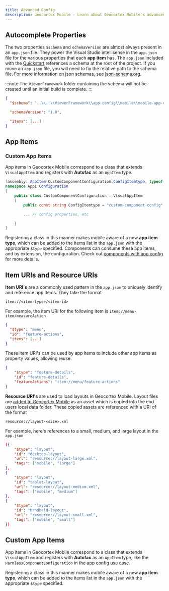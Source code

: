 ```yaml
---
title: Advanced Config
description: Geocortex Mobile - Learn about Geocortex Mobile's advanced configuration options
---
```



## Autocomplete Properties

The two properties `$schema` and `schemaVersion` are almost always present in an `app.json` file. They power the Visual Studio intellisense in the `app.json` file for the various properties that each **app item** has. The `app.json` included with the [Quickstart](sdk-getting-started.mdx) references a schema at the root of the project. If you move an `app.json` file, you will need to fix the relative path to the schema file. For more information on json schemas, see [json-schema.org](https://json-schema.org/).

:::note
The `ViewerFramework` folder containing the schema will not be created until an initial build is complete.
:::

```json
{
  "$schema": "..\\..\\ViewerFramework\\app-config\\mobile\\mobile-app-config.schema.json",

  "schemaVersion": "1.0",

  "items": [...]
}
```

## App Items

<AppItemSnippet />

### Custom App Items

App items in Geocortex Mobile correspond to a class that extends `VisualAppItem` and registers with **Autofac** as an `AppItem` type.

<AutofacSnippet />

```csharp
[assembly: AppItem(CustomComponentConfiguration.ConfigItemtype, typeof(CustomComponentConfiguration))]
namespace App1.Configuration
{
    public class CustomComponentConfiguration : VisualAppItem
    {
        public const string ConfigItemtype = "custom-component-config";

        ... // config properties, etc

    }
}
```

Registering a class in this manner makes mobile aware of a new **app item type**, which can be added to the items list in the `app.json` with the appropriate `$type` specified. Components can consume these app items, and by extension, the configuration. Check out [components with app config](usecases-implement-component-participate-app-config.mdx#create-a-skeleton-app-config-definition) for more details.

## Item URIs and Resource URIs

**Item URI's** are a commonly used pattern in the `app.json` to uniquely identify and reference app items. They take the format

`item://<item-type>/<item-id>`

For example, the item URI for the following item is `item://menu-item/measureAction`

```json
{
  "$type": "menu",
  "id": "feature-actions",
  "items": [...]
}
```

These item URI's can be used by app items to include other app items as property values, allowing reuse.

```json
{
    "$type": "feature-details",
    "id": "feature-details",
    "featureActions": "item://menu/feature-actions"
}
```

**Resource URI's** are used to load layouts in Geocortex Mobile. Layout files are [added to Geocortex Mobile](usecases-add-medium-layout.mdx) as an asset which is copied into the end users local data folder. These copied assets are referenced with a URI of the format

`resource://layout-<size>.xml`

For example, here's references to a small, medium, and large layout in the `app.json`

```json
({
    "$type": "layout",
    "id": "desktop-layout",
    "url": "resource://layout-large.xml",
    "tags": ["mobile", "large"]
},
{
    "$type": "layout",
    "id": "tablet-layout",
    "url": "resource://layout-medium.xml",
    "tags": ["mobile", "medium"]
},
{
    "$type": "layout",
    "id": "handheld-layout",
    "url": "resource://layout-small.xml",
    "tags": ["mobile", "small"]
})
```

## Custom App Items

App items in Geocortex Mobile correspond to a class that extends `VisualAppItem` and registers with **Autofac** as an `AppItem` type, like the `HarmlessComponentConfiguration` in the [app config use case](usecases-implement-component-participate-app-config.mdx#create-a-skeleton-app-config-definition).

<AutofacSnippet />

Registering a class in this manner makes mobile aware of a new **app item type**, which can be added to the items list in the `app.json` with the appropriate `$type` specified.
